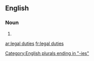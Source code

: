 ==English==

===Noun===
{{head|en|noun plural form}}

# {{plural of|legal duty|lang=en}}

[[Category:English plurals ending in "-ies"]]

[[ar:legal duties]]
[[fr:legal duties]]